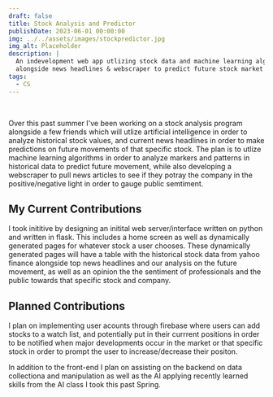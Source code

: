 ```yaml
---
draft: false
title: Stock Analysis and Predictor
publishDate: 2023-06-01 00:00:00
img: ../../assets/images/stockpredictor.jpg
img_alt: Placeholder
description: |
  An indevelopment web app utlizing stock data and machine learning algorithms
  alongside news headlines & webscraper to predict future stock market values.
tags:
  - CS
---
```

<div class="h-0" style="visibility:hidden">![Sample Image](../../assets/images/stockpredictor.jpg)</div>

Over this past summer I've been working on a stock analysis program alongside a few friends which will utlize artificial intelligence in order to analyze historical stock values, and current news headlines in order to make predictions on future movements of that specific stock. The plan is to utlize machine learning algorithms in order to analyze markers and patterns in historical data to predict future movement, while also developing a webscraper to pull news articles to see if they potray the company in the positive/negative light in order to gauge public semtiment.

## My Current Contributions

I took inititive by designing an initital web server/interface written on python and written in flask. This includes a home screen as well as dynamically generated pages for whatever stock a user chooses. These dynamically generated pages will have a table with the historical stock data from yahoo finance alongside top news headlines and our analysis on the future movement, as well as an opinion the the sentiment of professionals and the public towards that specific stock and company. 

## Planned Contributions

I plan on implementing user acounts through firebase where users can add stocks to a watch list, and potentially put in their currrent positions in order to be notified when major developments occur in the market or that specific stock in order to prompt the user to increase/decrease their positon. 

In addition to the front-end I plan on assisting on the backend on data collectiona and manipulation as well as the AI applying recently learned skills from the AI class I took this past Spring.